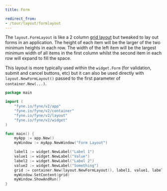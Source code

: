 ```yaml
---
title: Form

redirect_from:
- /tour/layout/formlayout
---
```


The `layout.FormLayout` is like a 2 column [grid layout](/container/grid)
but tweaked to lay out forms in an application.
The height of each item will be the larger of the two minimum heights
in each row. The width of the left item will be the largest minimum
width of all items in the first column whilst the second item in each
row will expand to fill the space.

This layout is more typically used within the `widget.Form` (for validation, submit and cancel buttons, etc) but it can
also be used directly with `layout.NewFormLayout()` passed to the first
parameter of `container.New(...)`.

```go
package main

import (
	"fyne.io/fyne/v2/app"
	"fyne.io/fyne/v2/container"
	"fyne.io/fyne/v2/layout"
	"fyne.io/fyne/v2/widget"
)

func main() {
	myApp := app.New()
	myWindow := myApp.NewWindow("Form Layout")

	label1 := widget.NewLabel("Label 1")
	value1 := widget.NewLabel("Value")
	label2 := widget.NewLabel("Label 2")
	value2 := widget.NewLabel("Something")
	grid := container.New(layout.NewFormLayout(), label1, value1, label2, value2)
	myWindow.SetContent(grid)
	myWindow.ShowAndRun()
}
```
